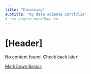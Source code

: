 ```yaml
---
title: "Cleansing"
subtitle: "my data science portfolio"
# use quarto markdown to 
---
```


# [Header]
No content found. Check back later!

[MarkDown Basics](https://quarto.org/docs/authoring/markdown-basics.html#links-images)

